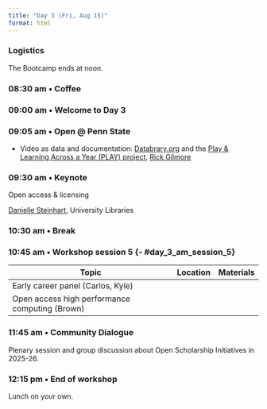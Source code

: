 ```yaml
---
title: "Day 3 (Fri, Aug 15)"
format: html
---
```


::: {.callout-note}
### Logistics
The Bootcamp ends at noon.
:::

<!-- ::: {.callout-important} -->
<!-- ### Theme -->
<!-- Open science @ Penn State: Next steps -->
<!-- ::: -->

### 08:30 am • Coffee {-}

### 09:00 am • Welcome to Day 3 {-}

### 09:05 am • Open @ Penn State

- Video as data and documentation: [Databrary.org](https://databrary.org) and the [Play & Learning Across a Year (PLAY) project](https://play-project.org), [Rick Gilmore](people.qmd#rick-gilmore)

### 09:30 am • Keynote {-}

Open access & licensing

[Danielle Steinhart](presenters.qmd#danielle-steinhart), University Libraries

### 10:30 am • Break  {-}

### 10:45 am • Workshop session 5 {- #day_3_am_session_5}  {-}

| Topic | Location | Materials |
|--------------|----------|-------|
| Early career panel (Carlos, Kyle) | | |
| Open access high performance computing (Brown) | | |

### 11:45 am • Community Dialogue {-}

Plenary session and group discussion about Open Scholarship Initiatives in 2025-26.

### 12:15 pm • End of workshop  {-}

Lunch on your own.
